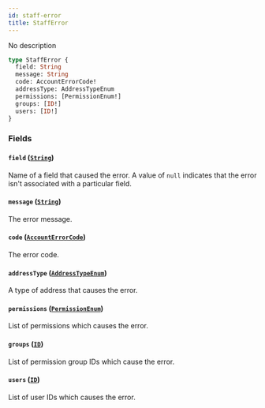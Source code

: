 ```yaml
---
id: staff-error
title: StaffError
---
```


No description

```graphql
type StaffError {
  field: String
  message: String
  code: AccountErrorCode!
  addressType: AddressTypeEnum
  permissions: [PermissionEnum!]
  groups: [ID!]
  users: [ID!]
}
```

### Fields

#### `field` ([`String`](../../../developer/api-reference/scalars/string))

Name of a field that caused the error. A value of `null` indicates that the error isn't associated with a particular field.

#### `message` ([`String`](../../../developer/api-reference/scalars/string))

The error message.

#### `code` ([`AccountErrorCode`](../../../developer/api-reference/enums/account-error-code))

The error code.

#### `addressType` ([`AddressTypeEnum`](../../../developer/api-reference/enums/address-type-enum))

A type of address that causes the error.

#### `permissions` ([`PermissionEnum`](../../../developer/api-reference/enums/permission-enum))

List of permissions which causes the error.

#### `groups` ([`ID`](../../../developer/api-reference/scalars/id))

List of permission group IDs which cause the error.

#### `users` ([`ID`](../../../developer/api-reference/scalars/id))

List of user IDs which causes the error.
